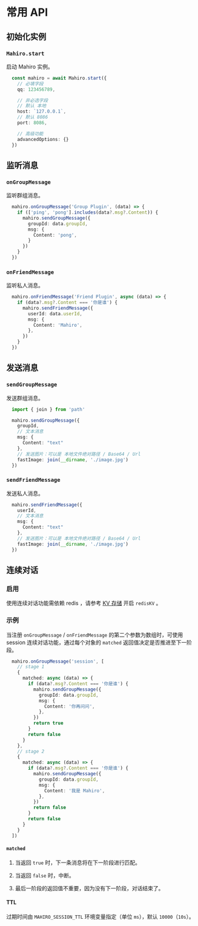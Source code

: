 # 常用 API

## 初始化实例

### `Mahiro.start`

启动 Mahiro 实例。

```ts
  const mahiro = await Mahiro.start({
    // 必填字段
    qq: 123456789,

    // 非必选字段
    // 默认 本地
    host: `127.0.0.1`,
    // 默认 8086
    port: 8086,

    // 高级功能
    advancedOptions: {}
  })
```

## 监听消息

### `onGroupMessage`

监听群组消息。

```ts
  mahiro.onGroupMessage('Group Plugin', (data) => {
    if (['ping', 'pong'].includes(data?.msg?.Content)) {
      mahiro.sendGroupMessage({
        groupId: data.groupId,
        msg: {
          Content: 'pong',
        }
      })
    }
  })
```

### `onFriendMessage`

监听私人消息。

```ts
  mahiro.onFriendMessage('Friend Plugin', async (data) => {
    if (data?.msg?.Content === '你是谁') {
      mahiro.sendFriendMessage({
        userId: data.userId,
        msg: {
          Content: 'Mahiro',
        },
      })
    }
  })
```

## 发送消息

### `sendGroupMessage`

发送群组消息。

```ts
  import { join } from 'path'

  mahiro.sendGroupMessage({
    groupId,
    // 文本消息
    msg: {
      Content: "text"
    },
    // 发送图片：可以是 本地文件绝对路径 / Base64 / Url
    fastImage: join(__dirname, './image.jpg')
  })
```

### `sendFriendMessage`

发送私人消息。

```ts
  mahiro.sendFriendMessage({
    userId,
    // 文本消息
    msg: {
      Content: "text"
    },
    // 发送图片：可以是 本地文件绝对路径 / Base64 / Url
    fastImage: join(__dirname, './image.jpg')
  })
```

## 连续对话

### 启用

使用连续对话功能需依赖 redis ，请参考 [KV 存储](./kv#dbrediskv-redis) 开启 `redisKV` 。

### 示例

当注册 `onGroupMessage` / `onFriendMessage` 的第二个参数为数组时，可使用 session 连续对话功能，通过每个对象的 `matched` 返回值决定是否推进至下一阶段。

```ts
  mahiro.onGroupMessage('session', [
    // stage 1
    {
      matched: async (data) => {
        if (data?.msg?.Content === '你是谁') {
          mahiro.sendGroupMessage({
            groupId: data.groupId,
            msg: {
              Content: '你再问问',
            },
          })
          return true
        }
        return false
      }
    },
    // stage 2
    {
      matched: async (data) => {
        if (data?.msg?.Content === '你是谁') {
          mahiro.sendGroupMessage({
            groupId: data.groupId,
            msg: {
              Content: '我是 Mahiro',
            },
          })
          return false
        }
        return false
      }
    }
  ])
```

#### `matched`

1. 当返回 `true` 时，下一条消息将在下一阶段进行匹配。

2. 当返回 `false` 时，中断。

3. 最后一阶段的返回值不重要，因为没有下一阶段，对话结束了。

#### TTL

过期时间由 `MAHIRO_SESSION_TTL` 环境变量指定（单位 `ms`），默认 `10000`（`10s`）。
